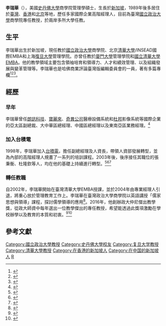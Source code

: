 {{Infobox Person
| name = 李瑞華
| sex = 男
| nationality = {{SIN}}
| birth_place = {{SIN}}
| 居住地 = {{ROC}}[[台北市|台北市]]<br/>{{CHN}}[[北京|北京]]<br/>{{HK}}
| education = [[美國|美國]][[史丹佛大學|史丹佛大學]]商學院管理學碩士
| occupation = 現任：<br/>[[臺灣|臺灣]][[政治大學|政治大學]]商學院教授<br/>
[[北京|北京]][[清華大學|清華大學]]EMBA教授<br/>
[[上海|上海]][[復旦大學|復旦大學]]管理學院教授<br/>
曾任：<br/>
[[台積電|台積電]]副總經理及人資長<br/>
[[朗訊科技|朗訊科技]]亞太區副總裁<br/>
[[寶麗來|寶麗來]]大中華區總經理<br/>
[[奇異公司|奇異公司]]中國區總經理
}}

'''李瑞華'''（{{lang-en|Swee-Huat Lee}}），美國[[史丹佛大學|史丹佛大學]]商學院管理學碩士，生長於[[新加坡|新加坡]]，1989年後多居住於[[臺灣|臺灣]]、[[香港|香港]]和[[北京|北京]]等地，歷任多家國際企業高階經理人，目前為臺灣[[國立政治大學|國立政治大學]]商學院專任教授，於兩岸多所大學任教。

== 生平 ==
李瑞華出生於新加坡，現任教於[[國立政治大學|國立政治大學]]商學院、北京[[清華大學|清華大學]]/INSEAD國際EMBA和上海[[復旦大學|復旦大學]]管理學院。亦曾任教於[[廈門大學|廈門大學]]管理學院和[[國立清華大學|國立清華大學]]EMBA。他的教學領域主要包含領袖培育和領導力、人才和績效管理、以及組織發展與變革管理等。李瑞華也是哈佛商業評論臺灣版編輯委員會的一員，著有多篇專欄<ref>{{cite web|url=https://www.hbrtaiwan.com/masterx_3948.html|title=李瑞華 - 大師精選|publisher=哈佛商業評論 - 遠見天下文化|language=zh-tw|deadurl=yes|archiveurl=https://web.archive.org/web/20170728210030/https://www.hbrtaiwan.com/masterx_3948.html|archivedate=2017-07-28|access-date=2016-10-15}}</ref><ref>{{cite web|url=http://imba.nccu.edu.tw/en/faculty/PracticeFaculty|title=Practice Faculty|publisher=國立政治大學國際經營管理英語碩士學位學程|language=en|access-date=2016-10-15|archive-date=2021-01-23|archive-url=https://web.archive.org/web/20210123023717/https://imba.nccu.edu.tw/en/faculty/PracticeFaculty|dead-url=no}}</ref><ref>{{cite web|url=http://www.sem.tsinghua.edu.cn/portalweb/appmanager/portal/EMBA?_nfpb=true&_windowLabel=T123600710501352714440333&u=kzjscn%2F56677.htm%3Ftarget%3Dno&_pageLabel=P26000210501352714351060|title=師資陣容 - 李瑞華|publisher=清華大學經營管理學院|language=zh-cn|access-date=2016-10-15|archive-date=2018-04-01|archive-url=https://web.archive.org/web/20180401005549/http://www.sem.tsinghua.edu.cn/portalweb/appmanager/portal/EMBA?_nfpb=true&_windowLabel=T123600710501352714440333&u=kzjscn%2F56677.htm%3Ftarget%3Dno&_pageLabel=P26000210501352714351060|dead-url=no}}</ref>。

== 經歷 ==
=== 早年 ===
李瑞華曾任[[朗訊科技|朗訊科技]]、[[寶麗來|寶麗來]]、[[奇異公司|奇異公司]]醫療設備系統和[[杜邦|杜邦]]影像系統等國際企業的亞太區副總裁、大中華區總經理、中國區總經理以及東南亞區業務經理。<ref>{{cite web|url=http://blog.tcfst.org.tw/sghr2007/ch-speakers11.htm|title=2007邁向全球化人力資源高峰會議 - 主題講者介紹 - 李瑞華|publisher=行政院勞工委員會職業訓練局|language=zh-tw|access-date=2016-10-15|archive-date=2017-04-21|archive-url=https://web.archive.org/web/20170421224234/http://blog.tcfst.org.tw/sghr2007/ch-speakers11.htm|dead-url=no}}</ref>

=== 加入台積電 ===
1998年，李瑞華加入[[台積電|台積電]]，擔任副總經理及人資長，帶領人資部發展轉型，並為內部的高階經理人規畫了一系列的培訓課程。2003年後，後序接任其職位的張秉衡、杜隆欽等人，均在他的基礎上持續進行轉型。<ref>{{cite journal|url=http://www.cw.com.tw/article/article.action?id=5040863|title=李瑞華在台積電推廣「新HR」|journal=天下雜誌|author=陳一姍|issue=262|publisher=天下|language=zh-tw|date=2012-07-06|access-date=2016-10-15|archive-date=2018-03-29|archive-url=https://web.archive.org/web/20180329054308/https://www.cw.com.tw/article/article.action?id=5040863|dead-url=no}}</ref><ref>{{cite journal|url=http://www.cheers.com.tw/article/article.action?id=5024908|title=企業觀點：李瑞華（台積電人力資源副總經理）|journal=Cheers雜誌|issue=32|author=吳韻儀|date=2011年8月|publisher=天下|language=zh-tw|access-date=2016-10-15|archive-date=2018-03-28|archive-url=https://web.archive.org/web/20180328231620/http://www.cheers.com.tw/article/article.action?id=5024908|dead-url=no}}</ref><ref>{{cite journal|url=https://www.hbrtaiwan.com/article_content_AR0001545_1.html|title=讓外行人做好內行事|journal=哈佛商業評論|author=張玉文|date=2010年10月|publisher=遠見天下|language=zh-tw|access-date=2016-10-15|archive-date=2018-03-28|archive-url=https://web.archive.org/web/20180328231317/https://www.hbrtaiwan.com/article_content_AR0001545_1.html|dead-url=no}}</ref>

=== 轉任教職 ===
自2002年，李瑞華開始在臺灣清華大學EMBA授課，並於2004年由專業經理人引退，將重心放於管理教育工作上。李瑞華在臺灣政治大學商學院以英語講授「儒家思想與領導」課程，探討儒學領導的應用<ref>{{cite web|url=http://www.fdsm.fudan.edu.cn/emba/emba1393500782030|title=課程師資 - 教授介绍 - 李瑞華|publisher=复旦大学管理学院EMBA|language=zh-cn}}</ref>。2016年，他創辦政大仲尼傑出教學獎，從政大師資中每年選出一位教學傑出的專任教授，希望能透過此獎項激勵在學校辦學以及教育的本質和初衷。<ref>{{cite web|url=http://www.nccu.edu.tw/zh_tw/news/%E9%87%8D%E8%A6%96%E6%95%99%E5%AD%B8-%E6%94%BF%E5%A4%A7%E6%89%93%E9%80%A0-%E4%BB%B2%E5%B0%BC%E5%82%91%E5%87%BA%E6%95%99%E5%AD%B8%E7%8D%8E-25969627|title=重視教學 政大打造〈仲尼傑出教學獎〉|publisher=國立政治大學|date=2016-05-30|language=zh-tw|access-date=2016-10-15|archive-url=https://web.archive.org/web/20180328231754/http://www.nccu.edu.tw/zh_tw/news/%E9%87%8D%E8%A6%96%E6%95%99%E5%AD%B8-%E6%94%BF%E5%A4%A7%E6%89%93%E9%80%A0-%E4%BB%B2%E5%B0%BC%E5%82%91%E5%87%BA%E6%95%99%E5%AD%B8%E7%8D%8E-25969627|archive-date=2018-03-28|dead-url=yes}}</ref><ref>{{cite web|url=http://www.nccu.edu.tw/zh_tw/news/%E6%8D%90%E5%8A%A9%E5%8D%83%E8%90%AC%E6%88%90%E7%AB%8B%E4%BB%B2%E5%B0%BC%E7%8D%8E-%E6%9D%8E%E7%91%9E%E8%8F%AF%E7%9B%BC%E5%BC%B7%E5%8C%96%E6%95%99%E8%82%B2%E7%9A%84%E5%88%9D%E8%A1%B7-66423930|title=捐助千萬成立仲尼獎 李瑞華盼強化教育的初衷|publisher=國立政治大學|date=2016-05-30|language=zh-tw|access-date=2016-10-15|archive-url=https://web.archive.org/web/20180328231425/http://www.nccu.edu.tw/zh_tw/news/%E6%8D%90%E5%8A%A9%E5%8D%83%E8%90%AC%E6%88%90%E7%AB%8B%E4%BB%B2%E5%B0%BC%E7%8D%8E-%E6%9D%8E%E7%91%9E%E8%8F%AF%E7%9B%BC%E5%BC%B7%E5%8C%96%E6%95%99%E8%82%B2%E7%9A%84%E5%88%9D%E8%A1%B7-66423930|archive-date=2018-03-28|dead-url=yes}}</ref>

== 參考文獻 ==
{{reflist}}

{{DEFAULTSORT:L}}
[[Category:國立政治大學教授|Category:國立政治大學教授]]
[[Category:史丹佛大學校友|Category:史丹佛大學校友]]
[[Category:复旦大学教授|Category:复旦大学教授]]
[[Category:清華大學教授|Category:清華大學教授]]
[[Category:在香港的新加坡人|Category:在香港的新加坡人]]
[[Category:在中国的新加坡人|Category:在中国的新加坡人]]
[[Category:李姓|R]]